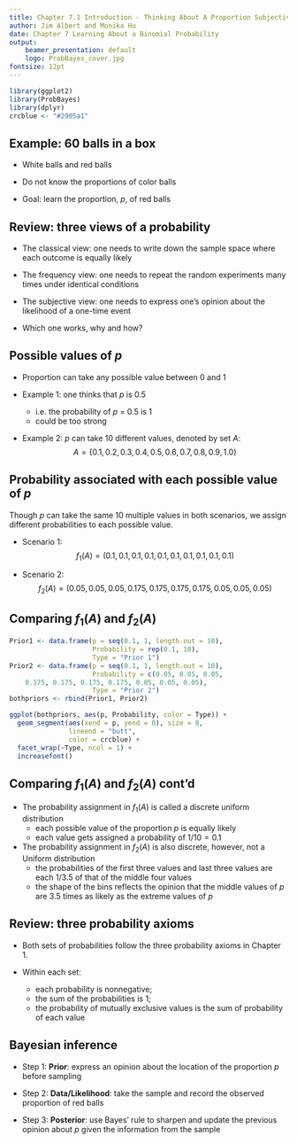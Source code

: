 ```yaml
---
title: Chapter 7.1 Introduction - Thinking About A Proportion Subjectively
author: Jim Albert and Monika Hu
date: Chapter 7 Learning About a Binomial Probability
output: 
    beamer_presentation: default
    logo: ProbBayes_cover.jpg
fontsize: 12pt
---
```



```r
library(ggplot2)
library(ProbBayes)
library(dplyr)
crcblue <- "#2905a1"
```

## Example: 60 balls in a box

- White balls and red balls

- Do not know the proportions of color balls

- Goal: learn the proportion, $p$, of red balls


## Review: three views of a probability

- The classical view: one needs to write down the sample space where each outcome is equally likely

- The frequency view: one needs to repeat the random experiments many times under identical conditions

- The subjective view: one needs to express one's opinion about the likelihood of a one-time event

- Which one works, why and how?

## Possible values of $p$

- Proportion can take any possible value between 0 and 1

- Example 1: one thinks that $p$ is 0.5
    - i.e. the probability of $p$ = 0.5 is 1
    - could be too strong

- Example 2: $p$ can take 10 different values, denoted by set $A$:
$$A = \{0.1, 0.2, 0.3, 0.4, 0.5, 0.6, 0.7, 0.8, 0.9, 1.0\}$$

## Probability associated with each possible value of $p$

Though $p$ can take the same 10 multiple values in both scenarios, we assign different probabilities to each possible value.

- Scenario 1:
$$f_1(A) = (0.1, 0.1, 0.1, 0.1, 0.1, 0.1, 0.1, 0.1, 0.1, 0.1)$$

- Scenario 2:
$$f_2(A) = (0.05, 0.05, 0.05, 0.175, 0.175, 0.175, 0.175, 0.05, 0.05, 0.05)$$

## Comparing $f_1(A)$ and $f_2(A)$


```r
Prior1 <- data.frame(p = seq(0.1, 1, length.out = 10),
                     Probability = rep(0.1, 10),
                     Type = "Prior 1")
Prior2 <- data.frame(p = seq(0.1, 1, length.out = 10),
                     Probability = c(0.05, 0.05, 0.05,
    0.175, 0.175, 0.175, 0.175, 0.05, 0.05, 0.05),
                     Type = "Prior 2")
bothpriors <- rbind(Prior1, Prior2)

ggplot(bothpriors, aes(p, Probability, color = Type)) +
  geom_segment(aes(xend = p, yend = 0), size = 8,
               lineend = "butt",
               color = crcblue) +
  facet_wrap(~Type, ncol = 1) +
  increasefont()
```

## Comparing $f_1(A)$ and $f_2(A)$ cont'd

- The probability assignment in $f_1(A)$ is called a discrete uniform distribution
    - each possible value of the proportion $p$ is equally likely
    - each value gets assigned a probability of $1/10 = 0.1$


- The probability assignment in $f_2(A)$ is also discrete, however, not a Uniform distribution
    - the probabilities of the first three values and last three values are each $1/3.5$ of that of the middle four values
    - the shape of the bins reflects the opinion that the middle values of $p$ are 3.5 times as likely as the extreme values of $p$

## Review: three probability axioms

- Both sets of probabilities follow the three probability axioms in Chapter 1.

- Within each set:
    - each probability is nonnegative;
    - the sum of the probabilities is 1;
    - the probability of mutually exclusive values is the sum of probability of each value


## Bayesian inference

- Step 1: **Prior**: express an opinion about the location of the proportion $p$ before sampling

- Step 2: **Data/Likelihood**: take the sample and record the observed proportion of red balls

- Step 3: **Posterior**: use Bayes' rule to sharpen and update the previous opinion about $p$ given the information from the sample


